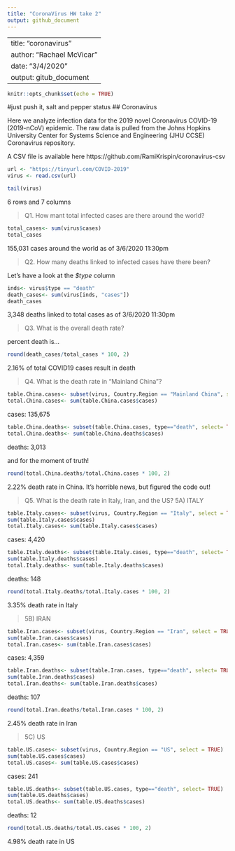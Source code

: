 ```yaml
---
title: "CoronaVirus HW take 2"
output: github_document
---
```


---
title: "coronavirus"
author: "Rachael McVicar"
date: "3/4/2020"
output: gitub_document
---

```r
knitr::opts_chunk$set(echo = TRUE)
```

#just push it, salt and pepper status
## Coronavirus

Here we analyze infection data for the 2019 novel Coronavirus COVID-19 (2019-nCoV) epidemic. The raw data is pulled from the Johns Hopkins University Center for Systems Science and Engineering (JHU CCSE) Coronavirus repository.

A CSV file is available here https://github.com/RamiKrispin/coronavirus-csv


```r
url <- "https://tinyurl.com/COVID-2019"
virus <- read.csv(url)

tail(virus)
```
6 rows and 7 columns

> Q1. How mant total infected cases are there around the world?

```r
total_cases<- sum(virus$cases)
total_cases
```
155,031 cases around the world as of 3/6/2020 11:30pm



> Q2. How many deaths linked to infected cases have there been?

Let's have a look at the *$type* column

```r
inds<- virus$type == "death"
death_cases<- sum(virus[inds, "cases"])
death_cases
```
3,348 deaths linked to total cases as of 3/6/2020 11:30pm


> Q3. What is the overall death rate?

percent death is...
```r
round(death_cases/total_cases * 100, 2)
```
2.16% of total COVID19 cases result in death



> Q4. What is the death rate in "Mainland China"?


```r
table.China.cases<- subset(virus, Country.Region == "Mainland China", select = TRUE)
total.China.cases<- sum(table.China.cases$cases)
```
cases: 135,675


```r
table.China.deaths<- subset(table.China.cases, type=="death", select= TRUE) 
total.China.deaths<- sum(table.China.deaths$cases)
```
deaths: 3,013


and for the moment of truth!
```r
round(total.China.deaths/total.China.cases * 100, 2)
```
2.22% death rate in China. It's horrible news, but figured the code out!



> Q5. What is the death rate in Italy, Iran, and the US?
> 5A) ITALY

```r
table.Italy.cases<- subset(virus, Country.Region == "Italy", select = TRUE)
sum(table.Italy.cases$cases)
total.Italy.cases<- sum(table.Italy.cases$cases)
```
cases: 4,420


```r
table.Italy.deaths<- subset(table.Italy.cases, type=="death", select= TRUE) 
sum(table.Italy.deaths$cases)
total.Italy.deaths<- sum(table.Italy.deaths$cases)
```
deaths: 148


```r
round(total.Italy.deaths/total.Italy.cases * 100, 2)
```
3.35% death rate in Italy

> 5B) IRAN

```r
table.Iran.cases<- subset(virus, Country.Region == "Iran", select = TRUE)
sum(table.Iran.cases$cases)
total.Iran.cases<- sum(table.Iran.cases$cases)
```
cases: 4,359


```r
table.Iran.deaths<- subset(table.Iran.cases, type=="death", select= TRUE) 
sum(table.Iran.deaths$cases)
total.Iran.deaths<- sum(table.Iran.deaths$cases)
```
deaths: 107


```r
round(total.Iran.deaths/total.Iran.cases * 100, 2)
```
2.45% death rate in Iran

> 5C) US

```r
table.US.cases<- subset(virus, Country.Region == "US", select = TRUE)
sum(table.US.cases$cases)
total.US.cases<- sum(table.US.cases$cases)
```
cases: 241


```r
table.US.deaths<- subset(table.US.cases, type=="death", select= TRUE) 
sum(table.US.deaths$cases)
total.US.deaths<- sum(table.US.deaths$cases)
```
deaths: 12


```r
round(total.US.deaths/total.US.cases * 100, 2)
```
4.98% death rate in US

